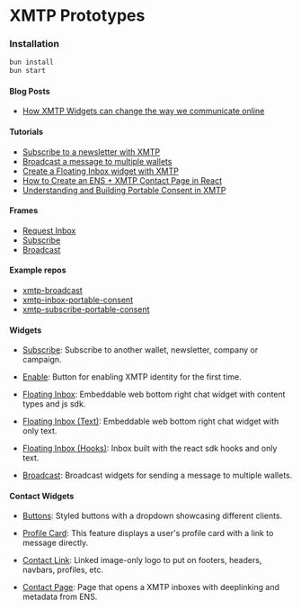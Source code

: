 # XMTP Prototypes

### Installation

```bash
bun install
bun start
```

#### Blog Posts

- [How XMTP Widgets can change the way we communicate online](/Posts/Contact)

#### Tutorials

- [Subscribe to a newsletter with XMTP](/Tutorials/Subscribe)
- [Broadcast a message to multiple wallets](/Tutorials/Broadcast)
- [Create a Floating Inbox widget with XMTP](/Tutorials/FloatingInbox)
- [How to Create an ENS + XMTP Contact Page in React](/Tutorials/ContactPage)
- [Understanding and Building Portable Consent in XMTP](/Tutorials/PortableConsent)

#### Frames

- [Request Inbox](/Frames/RequestInbox)
- [Subscribe](/Frames/Subscribe)
- [Broadcast](/Frames/Broadcast)

#### Example repos

- [xmtp-broadcast](https://github.com/fabriguespe/xmtp-broadcast)
- [xmtp-inbox-portable-consent](https://github.com/fabriguespe/xmtp-inbox-portable-consent)
- [xmtp-subscribe-portable-consent](https://github.com/fabriguespe/xmtp-subscribe-portable-consent)

#### Widgets

- [Subscribe](/Widgets/Subscribe): Subscribe to another wallet, newsletter, company or campaign.

- [Enable](/Widgets/Enable): Button for enabling XMTP identity for the first time.

- [Floating Inbox](/Widgets/FloatingInbox): Embeddable web bottom right chat widget with content types and js sdk.

- [Floating Inbox (Text)](/Widgets/FloatingInbox-text): Embeddable web bottom right chat widget with only text.

- [Floating Inbox (Hooks)](/Widgets/FloatingInbox-hooks): Inbox built with the react sdk hooks and only text.

- [Broadcast](/Widgets/Broadcast): Broadcast widgets for sending a message to multiple wallets.

#### Contact Widgets

- [Buttons](/Widgets/Contact/Buttons): Styled buttons with a dropdown showcasing different clients.

- [Profile Card](/Widgets/Contact/ProfileCard): This feature displays a user's profile card with a link to message directly.

- [Contact Link](/Widgets/Contact/ContactLink): Linked image-only logo to put on footers, headers, navbars, profiles, etc.

- [Contact Page](/Widgets/Contact/ContactPage): Page that opens a XMTP inboxes with deeplinking and metadata from ENS.
